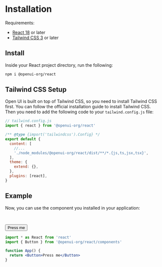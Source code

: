 
# Installation

Requirements:

- [React 18](https://reactjs.org/) or later
- [Tailwind CSS 3](https://tailwindcss.com/) or later


## Install

Inside your React project directory, run the following:


```sh npm2yarn
npm i @openui-org/react
```

<Steps />

## Tailwind CSS Setup

Open UI is built on top of Tailwind CSS, so you need to install Tailwind CSS first. You can follow the official installation guide to install Tailwind CSS. Then you need to add the following code to your `tailwind.config.js` file:

```jsx
// tailwind.config.js
import { react } from '@openui-org/react'

/** @type {import('tailwindcss').Config} */
export default {
  content: [
    //...
    './node_modules/@openui-org/react/dist/**/*.{js,ts,jsx,tsx}',
  ],
  theme: {
    extend: {},
  },
  plugins: [react],
}
```

## Example

Now, you can use the component you installed in your application:

<br />

<Button>Press me</Button>

```jsx
import * as React from 'react'
import { Button } from '@openui-org/react/components'

function App() {
  return <Button>Press me</Button>
}
```
